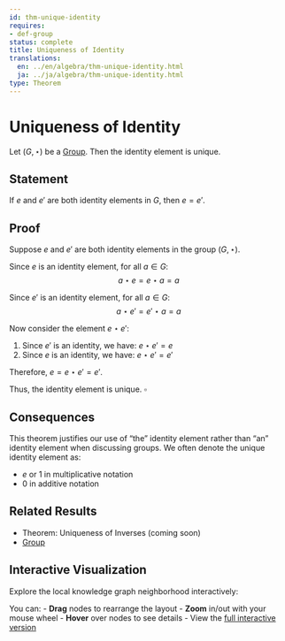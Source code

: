 ```yaml
---
id: thm-unique-identity
requires:
- def-group
status: complete
title: Uniqueness of Identity
translations:
  en: ../en/algebra/thm-unique-identity.html
  ja: ../ja/algebra/thm-unique-identity.html
type: Theorem
---
```


# Uniqueness of Identity {#thm-unique-identity}

Let $(G, \star)$ be a [Group](def-group.qmd). Then the identity element is unique.

## Statement

If $e$ and $e'$ are both identity elements in $G$, then $e = e'$.

## Proof

Suppose $e$ and $e'$ are both identity elements in the group $(G, \star)$.

Since $e$ is an identity element, for all $a \in G$:
$$a \star e = e \star a = a$$

Since $e'$ is an identity element, for all $a \in G$:
$$a \star e' = e' \star a = a$$

Now consider the element $e \star e'$:

1. Since $e'$ is an identity, we have: $e \star e' = e$
2. Since $e$ is an identity, we have: $e \star e' = e'$

Therefore, $e = e \star e' = e'$.

Thus, the identity element is unique. $\square$

## Consequences

This theorem justifies our use of "the" identity element rather than "an" identity element when discussing groups. We often denote the unique identity element as:

- $e$ or $1$ in multiplicative notation
- $0$ in additive notation

## Related Results

- Theorem: Uniqueness of Inverses (coming soon)
- [Group](def-group.qmd)

## Interactive Visualization

Explore the local knowledge graph neighborhood interactively:

::: {.graph-viz data-id="thm-unique-identity" data-width="700" data-height="500"}
:::

You can:
- **Drag** nodes to rearrange the layout
- **Zoom** in/out with your mouse wheel
- **Hover** over nodes to see details
- View the [full interactive version](../../output/interactive/en/thm-unique-identity.html){target="_blank"}
